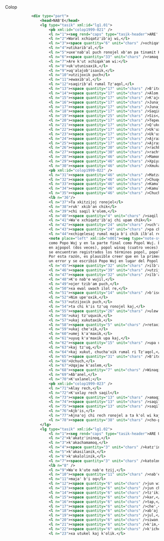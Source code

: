 Colop

```xml
            <div type="part">
                <head>NAB'E</head>
                <lg type="tasik" xml:id="lg1.01">
                    <pb xml:id="colop1999-021" />
                    <l n="1"><seg rend="caps" type="tasik-header">ARE' UXE' OJER TZIJ WARAL K'ICHE' UB'I'</seg></l>
                    <l n="2">Waral xchiqatz'ib'aj wi,</l>
                    <l n="3"><space quantity="6" unit="chars" />xchiqatikib'a' wi ojer tzij</l>
                    <l n="4">utikarib'al,</l>
                    <l n="5">uxe'nab'al puch ronojel xb'an pa tinamit K'iche'</l>
                    <l n="6"><space quantity="33" unit="chars" />ramaq' K'iche' winaq.</l>
                    <l n="7">Are k'ut xchiqak'am wi:</l>
                    <l n="8">uk'utunisaxik,</l>
                    <l n="9">uq'alajob'isaxik,</l>
                    <l n="10">utzijoxik puch</l>
                    <l n="11">ewaxib'al,</l>
                    <l n="12">saqirib'al rumal Tz'aqol,</l>
                    <l n="13"><space quantity="17" unit="chars" />B'itol,</l>
                    <l n="14"><space quantity="17" unit="chars" />Alom,</l>
                    <l n="15"><space quantity="17" unit="chars" />K'ajolom kib'i'.</l>
                    <l n="16"><space quantity="17" unit="chars" />Junajpu Wuch',</l>
                    <l n="17"><space quantity="17" unit="chars" />Junajpu Utiw,</l>
                    <l n="18"><space quantity="17" unit="chars" />Saqinim Aq</l>
                    <l n="19"><space quantity="25" unit="chars" />Sis</l>
                    <l n="20"><space quantity="17" unit="chars" />Tepew,</l>
                    <l n="21"><space quantity="17" unit="chars" />Q'ukumatz,</l>
                    <l n="22"><space quantity="17" unit="chars" />Uk'ux Cho,</l>
                    <l n="23"><space quantity="17" unit="chars" />Uk'ux Palo,</l>
                    <l n="24"><space quantity="17" unit="chars" />Ajraxa Laq,</l>
                    <l n="25"><space quantity="17" unit="chars" />Ajraxa Tzel. Chucha'xik,</l>
                    <l n="26"><space quantity="30" unit="chars" />rachb'ixik,</l>
                    <l n="27"><space quantity="30" unit="chars" />rachtzijoxik ri Iyom,</l>
                    <l n="28"><space quantity="46" unit="chars" />Mamom,</l>
                    <l n="29"><space quantity="46" unit="chars" />Xpiyakok,</l>
                    <l n="30"><space quantity="46" unit="chars" />Xmukane, ub'i'.</l>
                    <pb xml:id="colop1999-022" />
                    <l n="31"><space quantity="46" unit="chars" />Matzanel,</l>
                    <l n="32"><space quantity="46" unit="chars" />Chuqenel,</l>
                    <l n="33"><space quantity="46" unit="chars" />Kamul Iyom,</l>
                    <l n="34"><space quantity="46" unit="chars" />Kamul Mamom.</l>
                    <l n="35"><space quantity="46" unit="chars" />Chucha'xik pa K'iche' tzij.</l>
                    <lb n="36"/>
                    <l n="37">Ta xkitzijoj ronojel</l>
                    <l n="38">ruk' xkib'an chik</l>
                    <l n="39">chi saqil k'olem,</l>
                    <l n="40"><space quantity="4" unit="chars" />saqil tzij.</l>
                    <l n="41">Wa'e xchiqatz'ib'aj chi upam chik</l>
                    <l n="42"><space quantity="24" unit="chars" />uch'ab'al Dios,</l>
                    <l n="43"><space quantity="24" unit="chars" />pa christianoil chik.</l>
                    <l n="44">xchiqelesaj rumal maja b'i chik ilb'al re Popo Wuj<ref target="n001"><hi rend="superscript">1</hi></ref>,</l>
                    <note place="left" xml:id="n001"><seg type="note-symbol"><hi rend="superscript">1</hi></seg>Aquí se identifica el nombre del libro 
                    como Popo Wuj y en la parte final como Popol Wuj. En el texto también encontramos la palabra popol en otras frases, como
                    en ajpopol (dos veces), popol winaq (cuatro veces). En los diccionarios de la época
                    se encuentran registrados los términos popol, popol ech, popol ja, popol tzij.
                    Por esta razón, es plausible creer que en la primera identificación del libro hubo 
                    un error y se escribió Popo Wuj en lugar del Popol Wuj.</note>
                    <l n="45"><space quantity="32" unit="chars" />ilb'al saq petenaq ch'aqa palo</l>
                    <l n="46"><space quantity="39" unit="chars" />utzijoxik qamujib'al,</l>
                    <l n="47"><space quantity="32" unit="chars" />ilb'al saq k'aslem'; chucha'xik.</l>
                    <l n="48">K'o nab'e wujil,</l>
                    <l n="49">ojer tzib'am puch,</l>
                    <l n="50">xa ewal uwach ilol re,</l>
                    <l n="51"><space quantity="14" unit="chars" />b'isol re.</l>
                    <l n="52">Nim upe'oxik,</l>
                    <l n="53">utzijoxik puch,</l>
                    <l n="54">ta chi k'is tz'uq ronojel kaj,</l>
                    <l n="55"><space quantity="26" unit="chars" />ulew:</l>
                    <l n="56">ukaj tz'uquxik,</l>
                    <l n="57">ukaj xukutaxik,</l>
                    <l n="58"><space quantity="5" unit="chars" />retaxik;</l>
                    <l n="59">ukaj che'xik,</l>
                    <l n="60">umej k'a'maxik,</l>
                    <l n="61">uyuq k'a'maxik upa kaj,</l>
                    <l n="62"><space quantity="15" unit="chars" />upa ulew;</l>
                    <l n="63">kaj tz'uq,</l>
                    <l n="64">kaj xukut, chucha'xik rumal ri Tz'aqol,</l>
                    <l n="65"><space quantity="31" unit="chars" />B'itol;</l>
                    <l n="66">Uchuch,</l>
                    <l n="67">Uqajaw k'aslem,</l>
                    <l n="68"><space quantity="7" unit="chars" />Winaqirem:</l>
                    <l n="69">Ab'anel,</l>
                    <l n="70">K'uxlanel;</l>
                    <pb xml:id="colop1999-023" />
                    <l n="71">Alay rech,</l>
                    <l n="72">K'uxlay rech saqil</l>
                    <l n="73"><space quantity="13" unit="chars" />amaqil;</l>
                    <l n="74"><space quantity="13" unit="chars" />saqil al,</l>
                    <l n="75"><space quantity="13" unit="chars" />saqil k'ajol;</l>
                    <l n="76">Ajb'is,</l>
                    <l n="77">Ajna'oj chi rech ronojel a ta k'ol wi kaj-ulew,</l>
                    <l n="78"><space quantity="38" unit="chars" />cho-palo.</l>
                </lg>
                <lg type="tasik" xml:id="lg1.02">
                    <l n="1"><seg rend="caps" type="tasik-header">ARE UTZIJOXIK WA'E</seg></l>
                    <l n="2">k'akatz'ininoq,</l>
                    <l n="3">k'akachamamoq,</l>
                    <l n="4"><space quantity="3" unit="chars" />katz'inonik,</l>
                    <l n="5">k'akasilanik,</l>
                    <l n="6">k'akalolinik,</l>
                    <l n="7"><space quantity="3" unit="chars" />katolona puch upa kaj.</l>
                    <lb n="8" />
                    <l n="9">Wa'e k'ute nab'e tzij,</l>
                    <l n="10"><space quantity="11" unit="chars" />nab'e uchan:</l>
                    <l n="11">maja' b'i oq</l>
                    <l n="12"><space quantity="6" unit="chars" />jun winaq,</l>
                    <l n="13"><space quantity="6" unit="chars" />jun chikop,</l>
                    <l n="14"><space quantity="6" unit="chars" />tz'ikin,</l>
                    <l n="15"><space quantity="6" unit="chars" />kar,</l>
                    <l n="16"><space quantity="6" unit="chars" />tap,</l>
                    <l n="17"><space quantity="6" unit="chars" />che',</l>
                    <l n="18"><space quantity="6" unit="chars" />ab'aj,</l>
                    <l n="19"><space quantity="6" unit="chars" />jul,</l>
                    <l n="20"><space quantity="6" unit="chars" />siwan,</l>
                    <l n="21"><space quantity="6" unit="chars" />k'im,</l>
                    <l n="22"><space quantity="6" unit="chars" />k'ichelaj,</l>
                    <l n="23">xa utukel kaj k'olik.</l>
```